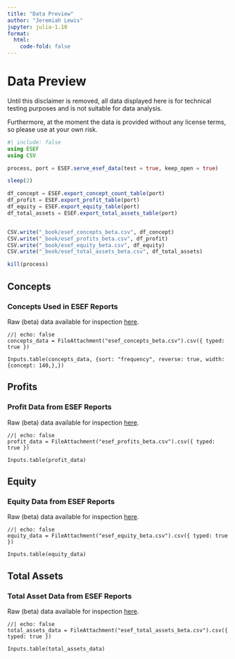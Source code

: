 ```yaml
---
title: "Data Preview"
author: "Jeremiah Lewis"
jupyter: julia-1.10
format:
  html:
    code-fold: false
---
```


# Data Preview

::: {.callout-important}
Until this disclaimer is removed, all data displayed here is for
technical testing purposes and is not suitable for data analysis.

Furthermore, at the moment the data is provided without any license terms, so please use at your own risk.
:::

```julia
#| include: false
using ESEF
using CSV

process, port = ESEF.serve_esef_data(test = true, keep_open = true)

sleep(2)

df_concept = ESEF.export_concept_count_table(port)
df_profit = ESEF.export_profit_table(port)
df_equity = ESEF.export_equity_table(port)
df_total_assets = ESEF.export_total_assets_table(port)


CSV.write("_book/esef_concepts_beta.csv", df_concept)
CSV.write("_book/esef_profits_beta.csv", df_profit)
CSV.write("_book/esef_equity_beta.csv", df_equity)
CSV.write("_book/esef_total_assets_beta.csv", df_total_assets)

kill(process)
```


::: {.panel-tabset}

## Concepts

### Concepts Used in ESEF Reports

Raw (beta) data available for inspection [here](https://trr266.github.io/esef-website/esef_concepts_beta.csv).

```ojs
//| echo: false
concepts_data = FileAttachment("esef_concepts_beta.csv").csv({ typed: true })

Inputs.table(concepts_data, {sort: "frequency", reverse: true, width: {concept: 140,},})
```

## Profits

### Profit Data from ESEF Reports

Raw (beta) data available for inspection [here](https://trr266.github.io/esef-website/esef_profits_beta.csv).

```ojs
//| echo: false
profit_data = FileAttachment("esef_profits_beta.csv").csv({ typed: true })

Inputs.table(profit_data)
```


## Equity

### Equity Data from ESEF Reports

Raw (beta) data available for inspection [here](https://trr266.github.io/esef-website/esef_equity_beta.csv).

```ojs
//| echo: false
equity_data = FileAttachment("esef_equity_beta.csv").csv({ typed: true })

Inputs.table(equity_data)
```

## Total Assets

### Total Asset Data from ESEF Reports

Raw (beta) data available for inspection [here](https://trr266.github.io/esef-website/esef_total_assets_beta.csv).

```ojs
//| echo: false
total_assets_data = FileAttachment("esef_total_assets_beta.csv").csv({ typed: true })

Inputs.table(total_assets_data)
```

:::
